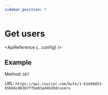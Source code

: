 ```yaml
---
sidebar_position: 5
---
```



# Get users

<ApiReference {...config} />

## Example

Method: `GET`

URL: `https://api.courier.com/bulk/1-61e9dd53-b5bb6c863b7ffbe83ad4b28d/users`
